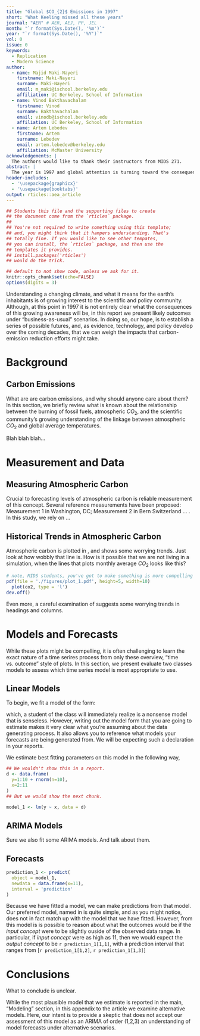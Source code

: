 ```yaml
---
title: "Global $CO_{2}$ Emissions in 1997"
short: "What Keeling missed all these years"
journal: "AER" # AER, AEJ, PP, JEL
month: "`r format(Sys.Date(), '%m')`"
year: "`r format(Sys.Date(), '%Y')`"
vol: 0
issue: 0
keywords:
  - Replication
  - Modern Science
author:
  - name: Majid Maki-Nayeri
    firstname: Maki-Nayeri
    surname: Maki-Nayeri
    email: m_maki@ischool.berkeley.edu
    affiliation: UC Berkeley, School of Information
  - name: Vinod Bakthavachalam
    firstname: Vinod
    surname: Bakthavachalam
    email: vinodb@ischool.berkeley.edu
    affiliation: UC Berkeley, School of Information
  - name: Artem Lebedev
    firstname: Artem 
    surname: Lebedev
    email: artem.lebedev@berkeley.edu
    affiliation: McMaster University
acknowledgements: | 
  The authors would like to thank their instructors from MIDS 271.
abstract: | 
  The year is 1997 and global attention is turning toward the consequences of human-actions in our environmental system. The IPCC has been in existence and studying these trends for more than ten years, and has released its second assessment report in 1995. In this report, the IPCC notes that the balance of the evidence suggests that human-actions play a role in the changing climate. Although, there is little political will to change this activity, neither have global progressive and conservative politicians broken into clear partisan camps. Here, we assess data from the Mona Loa observatory to describe and predict global $CO_{2}$ concentrations under several possible scenarios. What we find, when we run the analysis, is going to be grim. 
header-includes: 
  - '\usepackage{graphicx}'
  - '\usepackage{booktabs}'
output: rticles::aea_article
---
```


```r
## Students this file and the supporting files to create 
## the document come from the `rticles` package. 
## 
## You're not required to write something using this template; 
## and, you might think that it hampers understanding. That's 
## totally fine. If you would like to see other tempates, 
## you can install, the `rticles` package, and then use the
## templates it provides. 
## install.packages('rticles')
## would do the trick. 
```


```r
## default to not show code, unless we ask for it.
knitr::opts_chunk$set(echo=FALSE)
options(digits = 3)
```


Understanding a changing climate, and what it means for the earth's inhabitants is of growing interest to the scientific and policy community. Although, at this point in 1997 it is not entirely clear what the consequences of this growing awareness will be, in this report we present likely outcomes under "business-as-usual" scenarios. In doing so, our hope, is to establish a series of possible futures, and, as evidence, technology, and policy develop over the coming decades, that we can weigh the impacts that carbon-emission reduction efforts might take. 

# Background 
## Carbon Emissions 
What are are carbon emissions, and why should anyone care about them? In this section, we briefly review what is known about the relationship between the burning of fossil fuels, atmospheric $CO_{2}$, and the scientific community's growing understanding of the linkage between atmospheric $CO_{2}$ and global average temperatures. 

Blah blah blah... 

# Measurement and Data 
## Measuring Atmospheric Carbon 
Crucial to forecasting levels of atmospheric carbon is reliable measurement of this concept.\footnote{MIDS students: Think about this, for a moment. Suppose that you were to measure atmospheric carbon directly outside a steel-foundry in Michigan. How reliable a measurement of global atmospheric carbon do you think this would be? What if that were the only measure that you had, would you still propose to write this paper? I certainly hope not.} Several reference measurements have been proposed: Measurement 1 in Washington, DC; Measurement 2 in Bern Switzerland ... . In this study, we rely on ... 

## Historical Trends in Atmospheric Carbon 

Atmospheric carbon is plotted in \autoref{fig:carbon}, and shows some worrying trends. Just look at how wobbly that line is. How is it possible that we are not living in a simulation, when the lines that plots monthly average $CO_{2}$ looks like this? 

```r
# note, MIDS students, you've got to make something is more compelling than this
pdf(file = './figures/plot_1.pdf', height=5, width=10)
  plot(co2, type = 'l')
dev.off()
```

\begin{figure}
  \includegraphics[width=.8\linewidth]{./figures/plot_1.pdf}
  \caption{An uncareful plot.\label{fig:carbon}}
  \begin{figurenotes}
    After giving a declarative statement about what is in the plot, it is useful to provide a very concise interpretation of what you see, or how you read the plot. It should be possible for a reader to \textit{almost} read your entire report from tables, figures, and estimated models.
  \end{figurenotes}
\end{figure} 

Even more, a careful examination of \autoref{tab:table_1} suggests some worrying trends in headings and columns. 

\begin{table}
  \caption{What is happening with headers?\label{tab:table_1}}
  \begin{tabular}{lll}
    \toprule 
    & Heading 1 & Heading 2 \\
    Row 1 & 1 & 2 \\
    Row 2 & 3 & 4 \\
    \bottomrule
  \end{tabular}
  \begin{tablenotes}
    Table notes environment without optional leadin.
  \end{tablenotes}
\end{table}

# Models and Forecasts 
While these plots might be compelling, it is often challenging to learn the exact nature of a time serires process from only these overview, "time vs. outcome" style of plots. In this section, we present evaluate two classes models to assess which time series model is most appropriate to use. 

## Linear Models 

To begin, we fit a model of the form: 

\begin{equation}
\label{eq:one}
\text{CO}_{2} = \phi_{0} + \phi_{1} + \epsilon_{eit}
\end{equation} 

which, a student of the class will immediately realize is a nonsense model that is senseless. However, writing out the model form that you are going to estimate makes it very clear what you're assuming about the data generating process. It also allows you to reference what models your forecasts are being generated from. We will be expecting such a declaration in your reports. 

We estimate best fitting parameters on this model in the following way, 
```r
## We wouldn't show this in a report.
d <- data.frame(
  y=1:10 + rnorm(n=10), 
  x=2:11
)
## But we would show the next chunk. 
```

```r
model_1 <- lm(y ~ x, data = d)
```

## ARIMA Models 

Sure we also fit some ARIMA models. And talk about them. 

## Forecasts 

```r
prediction_1 <- predict(
  object = model_1, 
  newdata = data.frame(x=11), 
  interval = 'prediction'
)
```


Because we have fitted a model, we can make predictions from that model. Our preferred model, named in \autoref{eq:one} is quite simple, and as you might notice, does not in fact match up with the model that we have fitted. However, from this model is is possible to reason about what the outcomes would be if the *input concept* were to be slightly ouside of the observed data range. In particular, if *input concept* were as high as $11$, then we would expect the *output concept* to be `r prediction_1[1,1]`, with a prediction interval that ranges from [`r prediction_1[1,2]`, `r prediction_1[1,3]`]

# Conclusions 

What to conclude is unclear. 

\bibliographystyle{aea}
\bibliography{references}

\appendix
\section{Appendix: Model Robustness}

While the most plausible model that we estimate is reported in the main, "Modeling" section, in this appendix to the article we examine alternative models. Here, our intent is to provide a skeptic that does not accept our assessment of this model as an ARIMA of order (1,2,3) an understanding of model forecasts under alternative scenarios. 
